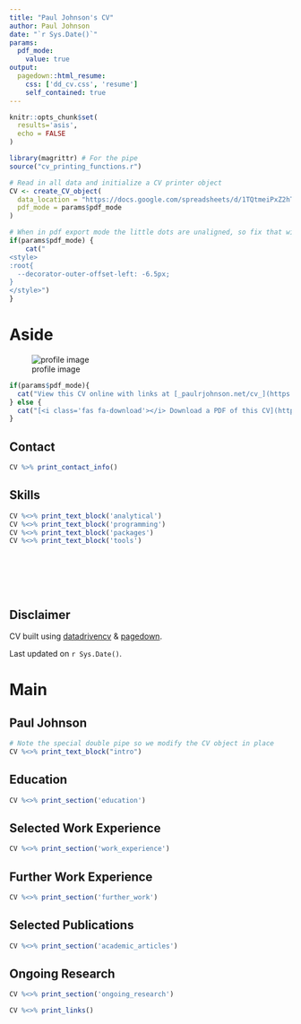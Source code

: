```yaml
---
title: "Paul Johnson's CV"
author: Paul Johnson
date: "`r Sys.Date()`"
params:
  pdf_mode:
    value: true
output:
  pagedown::html_resume:
    css: ['dd_cv.css', 'resume']
    self_contained: true
---
```


```r
knitr::opts_chunk$set(
  results='asis', 
  echo = FALSE
)

library(magrittr) # For the pipe
source("cv_printing_functions.r")

# Read in all data and initialize a CV printer object
CV <- create_CV_object(
  data_location = "https://docs.google.com/spreadsheets/d/1TQtmeiPxZ2hTlncQep16CitMeKXK_HNz44DAmND46Y0/edit#gid=1730172225",  
  pdf_mode = params$pdf_mode
)

```


```r
# When in pdf export mode the little dots are unaligned, so fix that with some conditional CSS.
if(params$pdf_mode) {
    cat("
<style>
:root{
  --decorator-outer-offset-left: -6.5px;
}
</style>")
}
```


Aside
================================================================================
![profile image](paul.png)

```r
if(params$pdf_mode){
  cat("View this CV online with links at [_paulrjohnson.net/cv_](https://paulrjohnson.net/cv.html)")
} else {
  cat("[<i class='fas fa-download'></i> Download a PDF of this CV](https://paulrjohnson.net/cv.pdf)")
}
```

Contact {#contact}
--------------------------------------------------------------------------------

```r
CV %>% print_contact_info()
```

Skills {#skills}
--------------------------------------------------------------------------------

```r
CV %<>% print_text_block('analytical')
CV %<>% print_text_block('programming')
CV %<>% print_text_block('packages')
CV %<>% print_text_block('tools')
```

<br>
<br>
<br>
<br>

Disclaimer {#disclaimer}
--------------------------------------------------------------------------------


CV built using [datadrivencv](https://github.com/nstrayer/datadrivencv) & [pagedown](https://github.com/rstudio/pagedown). 

Last updated on `r Sys.Date()`.



Main
================================================================================

Paul Johnson {#title}
--------------------------------------------------------------------------------

```r
# Note the special double pipe so we modify the CV object in place
CV %<>% print_text_block("intro") 
```


Education {data-icon=graduation-cap data-concise=true}
--------------------------------------------------------------------------------

```r
CV %<>% print_section('education')
```

Selected Work Experience {data-icon=laptop}
--------------------------------------------------------------------------------

```r
CV %<>% print_section('work_experience')
```

Further Work Experience {data-icon=briefcase}
--------------------------------------------------------------------------------

```r
CV %<>% print_section('further_work')
```

Selected Publications {data-icon=book}
--------------------------------------------------------------------------------

```r
CV %<>% print_section('academic_articles')
```

Ongoing Research {data-icon=flask}
--------------------------------------------------------------------------------

```r
CV %<>% print_section('ongoing_research')
```


```r
CV %<>% print_links()
```

